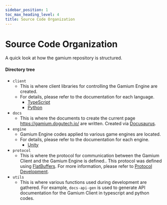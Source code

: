 ```yaml
---
sidebar_position: 1
toc_max_heading_level: 4
title: Source Code Organization
---
```


# Source Code Organization

A quick look at how the gamium repository is structured.

#### Directory tree

- `client`
  - This is where client libraries for controlling the Gamium Engine are created.
  - For details, please refer to the documentation for each language.
    - [TypeScript](./client-development/typescript)
    - [Python](./client-development/python)
- `docs`
  - This is where the documents to create the current page https://gamium.dogutech.io/ are written. Created via [Docusaurus](https://docusaurus.io/).
- `engine`
  - Gamium Engine codes applied to various game engines are located.
  - For details, please refer to the documentation for each engine.
    - [Unity](./engine-development/unity)
- `protocol`
  - This is where the protocol for communication between the Gamium Client and the Gamium Engine is defined.. This protocol was defined using [FlatBuffers](https://google.github.io/flatbuffers/). For more information, please refer to [Protocol Development](./protocol-development).
- `utils`
  - This is where various functions used during development are gathered. For example, `docs-api-gen` is used to generate API documentation for the Gamium Client in typescript and python codes.

